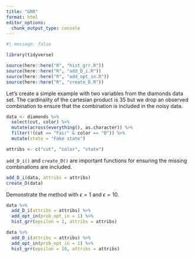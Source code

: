 ```yaml
---
title: "GRR"
format: html
editor_options: 
  chunk_output_type: console
---
```


```r
#| message: false

library(tidyverse)

source(here::here("R", "hist_grr.R"))
source(here::here("R", "add_D_i.R"))
source(here::here("R", "add_opt_in.R"))
source(here::here("R", "create_D.R"))

```

Let's create a simple example with two variables from the diamonds data set. The cardinality of the cartesian product is 35 but we drop an observed combination to ensure that the combination is included in the noisy data. 

```r
data <- diamonds %>%
  select(cut, color) %>%
  mutate(across(everything(), as.character)) %>%
  filter(!(cut == "Fair" & color == "D")) %>%
  mutate(state = "Fake state")

attribs <- c("cut", "color", "state")

```

`add_D_i()` and `create_D()` are important functions for ensuring the missing combinations are included. 

```r
add_D_i(data, attribs = attribs)
create_D(data)


```

Demonstrate the method with $\epsilon = 1$ and $\epsilon = 10$.

```r
data %>%
  add_D_i(attribs = attribs) %>%
  add_opt_in(prob_opt_in = 1) %>%
  hist_grr(epsilon = 1, attribs = attribs)

data %>%
  add_D_i(attribs = attribs) %>%
  add_opt_in(prob_opt_in = 1) %>%
  hist_grr(epsilon = 10, attribs = attribs)

```

